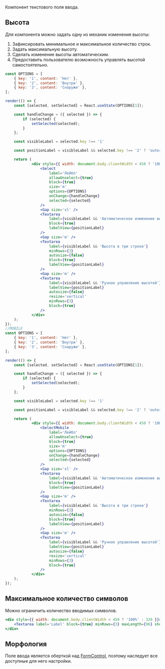 Компонент текстового поля ввода.

## Высота

Для компонента можно задать одну из механик изменения высоты:

1. Зафиксировать минимальное и максимальное количество строк.
2. Задать максимальную высоту.
3. Сделать изменение высоты автоматическим.
4. Предоставить пользователю возможность управлять высотой самостоятельно.

```jsx live
const OPTIONS = [
    { key: '1', content: 'Нет' },
    { key: '2', content: 'Внутри' },
    { key: '3', content: 'Снаружи' },
];

render(() => {
    const [selected, setSelected] = React.useState(OPTIONS[1]);

    const handleChange = ({ selected }) => {
        if (selected) {
            setSelected(selected);
        }
    };

    const visibleLabel = selected.key !== '1'

    const positionLabel = visibleLabel && selected.key !== '2' ? 'outer' : 'inner';

    return (
            <div style={{ width: document.body.clientWidth < 450 ? '100%' : 320 }}>
                <Select
                    label='Лейбл'
                    allowUnselect={true}
                    block={true}
                    size='m'
                    options={OPTIONS}
                    onChange={handleChange}
                    selected={selected}
                />
                <Gap size='xl' />
                <Textarea 
                    label={visibleLabel && 'Автоматическое изменение высоты'} 
                    block={true}
                    labelView={positionLabel}
                />
                <Gap size='m' />
                <Textarea 
                    label={visibleLabel && 'Высота в три строки'} 
                    minRows={3} 
                    autosize={false} 
                    block={true} 
                    labelView={positionLabel}
                />
                <Gap size='m' />
                <Textarea
                    label={visibleLabel && 'Ручное управление высотой'}
                    labelView={positionLabel}
                    autosize={false}
                    resize='vertical'
                    minRows={3}
                    block={true}
                />
            </div>
    );
});
//MOBILE
const OPTIONS = [
    { key: '1', content: 'Нет' },
    { key: '2', content: 'Внутри' },
    { key: '3', content: 'Снаружи' },
];

render(() => {
    const [selected, setSelected] = React.useState(OPTIONS[1]);

    const handleChange = ({ selected }) => {
        if (selected) {
            setSelected(selected);
        }
    };

    const visibleLabel = selected.key !== '1'

    const positionLabel = visibleLabel && selected.key !== '2' ? 'outer' : 'inner';

    return (
            <div style={{ width: document.body.clientWidth < 450 ? '100%' : 320 }}>
                <SelectMobile
                    label='Лейбл'
                    allowUnselect={true}
                    block={true}
                    size='m'
                    options={OPTIONS}
                    onChange={handleChange}
                    selected={selected}
                />
                <Gap size='xl' />
                <Textarea 
                    label={visibleLabel && 'Автоматическое изменение высоты'} 
                    block={true}
                    labelView={positionLabel}
                />
                <Gap size='m' />
                <Textarea 
                    label={visibleLabel && 'Высота в три строки'} 
                    minRows={3} 
                    autosize={false} 
                    block={true} 
                    labelView={positionLabel}
                />
                <Gap size='m' />
                <Textarea
                    label={visibleLabel && 'Ручное управление высотой'}
                    labelView={positionLabel}
                    autosize={false}
                    resize='vertical'
                    minRows={3}
                    block={true}
                />
            </div>
    );
});
```

## Максимальное количество символов

Можно ограничить количество вводимых символов.

```jsx live
<div style={{ width: document.body.clientWidth < 450 ? '100%' : 320 }}>
    <Textarea label='Label' block={true} minRows={3} maxLength={96} showCounter={true} />
</div>
```

## Морфология

Поле ввода является оберткой над [FormControl](?path=/docs/formcontrol--form-control),
поэтому наследует все доступные для него настройки.

